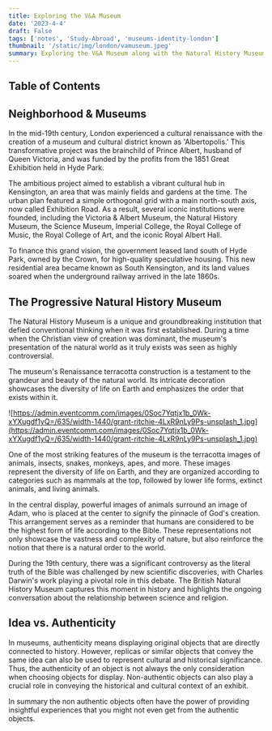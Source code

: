 ```yaml
---
title: Exploring the V&A Museum
date: '2023-4-4'
draft: False
tags: ['notes', 'Study-Abroad', 'museums-identity-london']
thumbnail: '/static/img/london/vamuseum.jpeg'
summary: Exploring the V&A Museum along with the Natural History Museum
---
```


## Table of Contents

<TOCInline toc={props.toc} exclude="Table of Contents" toHeading={5} />

## Neighborhood & Museums

In the mid-19th century, London experienced a cultural renaissance with the creation of a museum and cultural district known as 'Albertopolis.' This transformative project was the brainchild of Prince Albert, husband of Queen Victoria, and was funded by the profits from the 1851 Great Exhibition held in Hyde Park.

The ambitious project aimed to establish a vibrant cultural hub in Kensington, an area that was mainly fields and gardens at the time. The urban plan featured a simple orthogonal grid with a main north-south axis, now called Exhibition Road. As a result, several iconic institutions were founded, including the Victoria & Albert Museum, the Natural History Museum, the Science Museum, Imperial College, the Royal College of Music, the Royal College of Art, and the iconic Royal Albert Hall.

To finance this grand vision, the government leased land south of Hyde Park, owned by the Crown, for high-quality speculative housing. This new residential area became known as South Kensington, and its land values soared when the underground railway arrived in the late 1860s.

## The Progressive Natural History Museum

The Natural History Museum is a unique and groundbreaking institution that defied conventional thinking when it was first established. During a time when the Christian view of creation was dominant, the museum's presentation of the natural world as it truly exists was seen as highly controversial.

The museum's Renaissance terracotta construction is a testament to the grandeur and beauty of the natural world. Its intricate decoration showcases the diversity of life on Earth and emphasizes the order that exists within it.

![https://admin.eventcomm.com/images/0Soc7Yqtjx1b_0Wk-xYXugdf1yQ=/635/width-1440/grant-ritchie-4LxR9nLy9Ps-unsplash_1.jpg](https://admin.eventcomm.com/images/0Soc7Yqtjx1b_0Wk-xYXugdf1yQ=/635/width-1440/grant-ritchie-4LxR9nLy9Ps-unsplash_1.jpg)

One of the most striking features of the museum is the terracotta images of animals, insects, snakes, monkeys, apes, and more. These images represent the diversity of life on Earth, and they are organized according to categories such as mammals at the top, followed by lower life forms, extinct animals, and living animals.

In the central display, powerful images of animals surround an image of Adam, who is placed at the center to signify the pinnacle of God's creation. This arrangement serves as a reminder that humans are considered to be the highest form of life according to the Bible. These representations not only showcase the vastness and complexity of nature, but also reinforce the notion that there is a natural order to the world.

During the 19th century, there was a significant controversy as the literal truth of the Bible was challenged by new scientific discoveries, with Charles Darwin's work playing a pivotal role in this debate. The British Natural History Museum captures this moment in history and highlights the ongoing conversation about the relationship between science and religion.

## Idea vs. Authenticity

In museums, authenticity means displaying original objects that are directly connected to history. However, replicas or similar objects that convey the same idea can also be used to represent cultural and historical significance. Thus, the authenticity of an object is not always the only consideration when choosing objects for display. Non-authentic objects can also play a crucial role in conveying the historical and cultural context of an exhibit.

In summary the non authentic objects often have the power of providing insightful experiences that you might not even get from the authentic objects.
